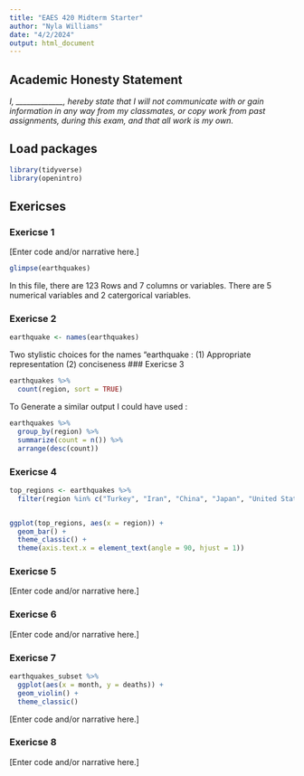 ```yaml
---
title: "EAES 420 Midterm Starter"
author: "Nyla Williams"
date: "4/2/2024"
output: html_document
---
```


## Academic Honesty Statement

*I, \_\_\_\_\_\_\_\_\_\_\_\_\_, hereby state that I will not communicate with or gain information in any way from my classmates, or copy work from past assignments, during this exam, and that all work is my own.*

## Load packages

```r
library(tidyverse)
library(openintro)
```

## Exericses

### Exericse 1

[Enter code and/or narrative here.]
```r
glimpse(earthquakes)
```
 In this file, there are 123 Rows and 7 columns or variables. There are 5 numerical variables and 2 catergorical variables. 
 
### Exericse 2


```r
earthquake <- names(earthquakes)
```

Two stylistic choices for the names "earthquake : 
(1) Appropriate representation
(2) conciseness
### Exericse 3

```r
earthquakes %>% 
  count(region, sort = TRUE)
```
To Generate a similar output I could have used :

```r
earthquakes %>%
  group_by(region) %>%
  summarize(count = n()) %>%
  arrange(desc(count))
```

### Exericse 4

```r
top_regions <- earthquakes %>%
  filter(region %in% c("Turkey", "Iran", "China", "Japan", "United States"))


ggplot(top_regions, aes(x = region)) +
  geom_bar() +
  theme_classic() +
  theme(axis.text.x = element_text(angle = 90, hjust = 1))
```


### Exericse 5

[Enter code and/or narrative here.]

### Exericse 6

[Enter code and/or narrative here.]

### Exericse 7

```r
earthquakes_subset %>% 
  ggplot(aes(x = month, y = deaths)) +
  geom_violin() +
  theme_classic()
```

[Enter code and/or narrative here.]

### Exericse 8

[Enter code and/or narrative here.]
